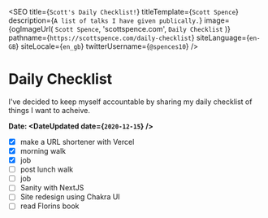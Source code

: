 
<SEO
  title={`Scott's Daily Checklist!`}
  titleTemplate={`Scott Spence`}
  description={`A list of talks I have given publically.`}
  image={ogImageUrl(
    `Scott Spence`,
    'scottspence.com',
    `Daily Checklist`
  )}
  pathname={`https://scottspence.com/daily-checklist`}
  siteLanguage={`en-GB`}
  siteLocale={`en_gb`}
  twitterUsername={`@spences10`}
/>

# Daily Checklist

I've decided to keep myself accountable by sharing my daily checklist
of things I want to acheive.

**Date: <DateUpdated date={`2020-12-15`} />**

- [x] make a URL shortener with Vercel
- [x] morning walk
- [x] job
- [ ] post lunch walk
- [ ] job
- [ ] Sanity with NextJS
- [ ] Site redesign using Chakra UI
- [ ] read Florins book

<!-- Links -->
